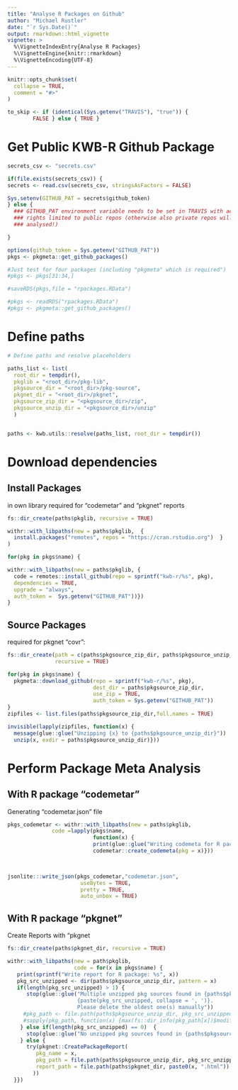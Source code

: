 ```yaml
---
title: "Analyse R Packages on Github"
author: "Michael Rustler"
date: "`r Sys.Date()`"
output: rmarkdown::html_vignette
vignette: >
  %\VignetteIndexEntry{Analyse R Packages}
  %\VignetteEngine{knitr::rmarkdown}
  %\VignetteEncoding{UTF-8}
---
```


```r
knitr::opts_chunk$set(
  collapse = TRUE,
  comment = "#>"
)

to_skip <- if (identical(Sys.getenv("TRAVIS"), "true")) {
        FALSE } else { TRUE }
```



# Get Public KWB-R Github Package 

```r

  
secrets_csv <- "secrets.csv"

if(file.exists(secrets_csv)) {
secrets <- read.csv(secrets_csv, stringsAsFactors = FALSE)

Sys.setenv(GITHUB_PAT = secrets$github_token)
} else {
  ### GITHUB_PAT environment variable needs to be set in TRAVIS with access 
  ### rights limited to public repos (otherwise also private repos will be 
  ### analysed!)

}

options(github_token = Sys.getenv("GITHUB_PAT"))
pkgs <- pkgmeta::get_github_packages()

#Just test for four packages (including "pkgmeta" which is required")
#pkgs <- pkgs[31:34,]

#saveRDS(pkgs,file = "rpackages.RData")

#pkgs <- readRDS("rpackages.RData")
#pkgs <- pkgmeta::get_github_packages()

``` 

# Define paths 

```r
# Define paths and resolve placeholders

paths_list <- list(
  root_dir = tempdir(),
  pkglib = "<root_dir>/pkg-lib",
  pkgsource_dir = "<root_dir>/pkg-source",
  pkgnet_dir = "<root_dir>/pkgnet",
  pkgsource_zip_dir = "<pkgsource_dir>/zip",
  pkgsource_unzip_dir = "<pkgsource_dir>/unzip"
  )


paths <- kwb.utils::resolve(paths_list, root_dir = tempdir())

```


# Download dependencies

## Install Packages

in own library required for "codemetar" and "pkgnet" reports

```r


fs::dir_create(paths$pkglib, recursive = TRUE)

withr::with_libpaths(new = paths$pkglib,  {
  install.packages("remotes", repos = "https://cran.rstudio.org")  }
)

for(pkg in pkgs$name) {

withr::with_libpaths(new = paths$pkglib, {
  code = remotes::install_github(repo = sprintf("kwb-r/%s", pkg),
  dependencies = TRUE,
  upgrade = "always",
  auth_token =  Sys.getenv("GITHUB_PAT"))})
}

```


## Source Packages 

required for pkgnet "covr":

```r

fs::dir_create(path = c(paths$pkgsource_zip_dir, paths$pkgsource_unzip_dir), 
               recursive = TRUE)

for(pkg in pkgs$name) {
  pkgmeta::download_github(repo = sprintf("kwb-r/%s", pkg),
                           dest_dir = paths$pkgsource_zip_dir,
                           use_zip = TRUE,
                           auth_token = Sys.getenv("GITHUB_PAT"))
}
zipfiles <- list.files(paths$pkgsource_zip_dir,full.names = TRUE)

invisible(lapply(zipfiles, function(x) {
  message(glue::glue("Unzipping {x} to {paths$pkgsource_unzip_dir}"))
  unzip(x, exdir = paths$pkgsource_unzip_dir)}))

```



# Perform Package Meta Analysis

## With R package "codemetar"

Generating "codemetar.json" file

```r

pkgs_codemetar <- withr::with_libpaths(new = paths$pkglib,
              code =lapply(pkgs$name,
                           function(x) {
                           print(glue::glue("Writing codemeta for R package {x}"))
                           codemetar::create_codemeta(pkg = x)}))
                                                     


jsonlite:::write_json(pkgs_codemetar,"codemetar.json",
                       useBytes = TRUE,
                       pretty = TRUE,
                       auto_unbox = TRUE)

```


## With R package "pkgnet"

Create Reports with "pkgnet

```r
fs::dir_create(paths$pkgnet_dir, recursive = TRUE)

withr::with_libpaths(new = path$pkglib,
                     code = for(x in pkgs$name) {
   print(sprintf("Write report for R package: %s", x))
   pkg_src_unzipped <- dir(paths$pkgsource_unzip_dir, pattern = x)
   if(length(pkg_src_unzipped) > 1) {
      stop(glue::glue("Multiple unzipped pkg sources found in {paths$pkgsource_unzip_dir}:
                      {paste(pkg_src_unzipped, collapse = ', ')}.
                      Please delete the oldest one(s) manually"))
     #pkg_path <- file.path(paths$pkgsource_unzip_dir, pkg_src_unzipped),
     #sapply(pkg_path, function(x) {max(fs::dir_info(pkg_path[x])$modification_time)})
    } else if(length(pkg_src_unzipped) == 0)  {
      stop(glue::glue("No unzipped pkg sources found in {paths$pkgsource_unzip_dir}"))
    } else {
      try(pkgnet::CreatePackageReport(
         pkg_name = x,
         pkg_path = file.path(paths$pkgsource_unzip_dir, pkg_src_unzipped),
         report_path = file.path(paths$pkgnet_dir, paste0(x, ".html"))
        ))
  }})


```




